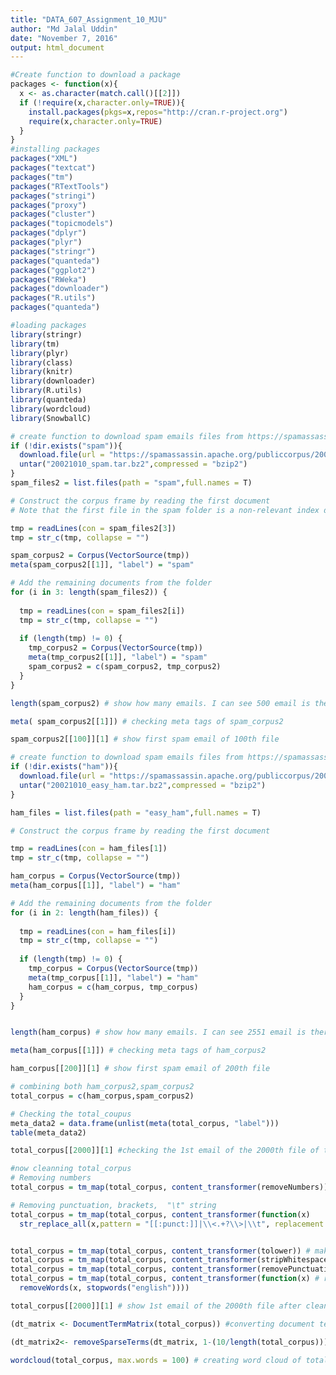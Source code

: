 ---
title: "DATA_607_Assignment_10_MJU"
author: "Md Jalal Uddin"
date: "November 7, 2016"
output: html_document
---

```{r}
#Create function to download a package
packages <- function(x){
  x <- as.character(match.call()[[2]])
  if (!require(x,character.only=TRUE)){
    install.packages(pkgs=x,repos="http://cran.r-project.org")
    require(x,character.only=TRUE)
  }
}
#installing packages
packages("XML")
packages("textcat")
packages("tm")
packages("RTextTools")
packages("stringi")
packages("proxy")
packages("cluster")
packages("topicmodels")
packages("dplyr")
packages("plyr")
packages("stringr")
packages("quanteda")
packages("ggplot2")
packages("RWeka")
packages("downloader")
packages("R.utils")
packages("quanteda")

```


```{r}
#loading packages
library(stringr)
library(tm)
library(plyr)
library(class)
library(knitr)
library(downloader)
library(R.utils)
library(quanteda)
library(wordcloud)
library(SnowballC)

```

```{r}
# create function to download spam emails files from https://spamassassin.apache.org/publiccorpus.
if (!dir.exists("spam")){
  download.file(url = "https://spamassassin.apache.org/publiccorpus/20021010_spam.tar.bz2", destfile = "20021010_spam.tar.bz2")
  untar("20021010_spam.tar.bz2",compressed = "bzip2")
}
spam_files2 = list.files(path = "spam",full.names = T)

# Construct the corpus frame by reading the first document
# Note that the first file in the spam folder is a non-relevant index document, so start at index 2.

tmp = readLines(con = spam_files2[3])
tmp = str_c(tmp, collapse = "")

spam_corpus2 = Corpus(VectorSource(tmp))
meta(spam_corpus2[[1]], "label") = "spam"

# Add the remaining documents from the folder
for (i in 3: length(spam_files2)) {
 
  tmp = readLines(con = spam_files2[i])
  tmp = str_c(tmp, collapse = "")
  
  if (length(tmp) != 0) {
    tmp_corpus2 = Corpus(VectorSource(tmp))
    meta(tmp_corpus2[[1]], "label") = "spam"
    spam_corpus2 = c(spam_corpus2, tmp_corpus2)
  }
}


```


```{r}

length(spam_corpus2) # show how many emails. I can see 500 email is there.  

meta( spam_corpus2[[1]]) # checking meta tags of spam_corpus2

spam_corpus2[[100]][1] # show first spam email of 100th file

```


```{r}
# create function to download spam emails files from https://spamassassin.apache.org/publiccorpus.
if (!dir.exists("ham")){
  download.file(url = "https://spamassassin.apache.org/publiccorpus/20021010_easy_ham.tar.bz2", destfile = "20021010_easy_ham.tar.bz2")
  untar("20021010_easy_ham.tar.bz2",compressed = "bzip2")
}

ham_files = list.files(path = "easy_ham",full.names = T)

# Construct the corpus frame by reading the first document

tmp = readLines(con = ham_files[1])
tmp = str_c(tmp, collapse = "")

ham_corpus = Corpus(VectorSource(tmp))
meta(ham_corpus[[1]], "label") = "ham"

# Add the remaining documents from the folder
for (i in 2: length(ham_files)) {
 
  tmp = readLines(con = ham_files[i])
  tmp = str_c(tmp, collapse = "")
  
  if (length(tmp) != 0) {
    tmp_corpus = Corpus(VectorSource(tmp))
    meta(tmp_corpus[[1]], "label") = "ham"
    ham_corpus = c(ham_corpus, tmp_corpus)
  }
}



```

```{r}
length(ham_corpus) # show how many emails. I can see 2551 email is there.  

meta(ham_corpus[[1]]) # checking meta tags of ham_corpus2

ham_corpus[[200]][1] # show first spam email of 200th file

```


```{r}
# combining both ham_corpus2,spam_corpus2 
total_corpus = c(ham_corpus,spam_corpus2)

# Checking the total_coupus 
meta_data2 = data.frame(unlist(meta(total_corpus, "label")))
table(meta_data2)

```

```{r}
total_corpus[[2000]][1] #checking the 1st email of the 2000th file of total_corpus

```

```{r}
#now cleanning total_corpus
# Removing numbers 
total_corpus = tm_map(total_corpus, content_transformer(removeNumbers))

# Removing punctuation, brackets,  "\t" string
total_corpus = tm_map(total_corpus, content_transformer(function(x) 
  str_replace_all(x,pattern = "[[:punct:]]|\\<.+?\\>|\\t", replacement = " ")))


total_corpus = tm_map(total_corpus, content_transformer(tolower)) # making all lower case
total_corpus = tm_map(total_corpus, content_transformer(stripWhitespace)) # remove white spaces
total_corpus = tm_map(total_corpus, content_transformer(removePunctuation))# remove punctuation
total_corpus = tm_map(total_corpus, content_transformer(function(x) # removing stopwords
  removeWords(x, stopwords("english"))))

```

```{r}
total_corpus[[2000]][1] # show 1st email of the 2000th file after cleanning. 

```

```{r}
(dt_matrix <- DocumentTermMatrix(total_corpus)) #converting document term matrix

```

```{r}
(dt_matrix2<- removeSparseTerms(dt_matrix, 1-(10/length(total_corpus)))) #removing sparse term. 


```

```{r}
wordcloud(total_corpus, max.words = 100) # creating word cloud of total_corpus after cleanning. 


```

